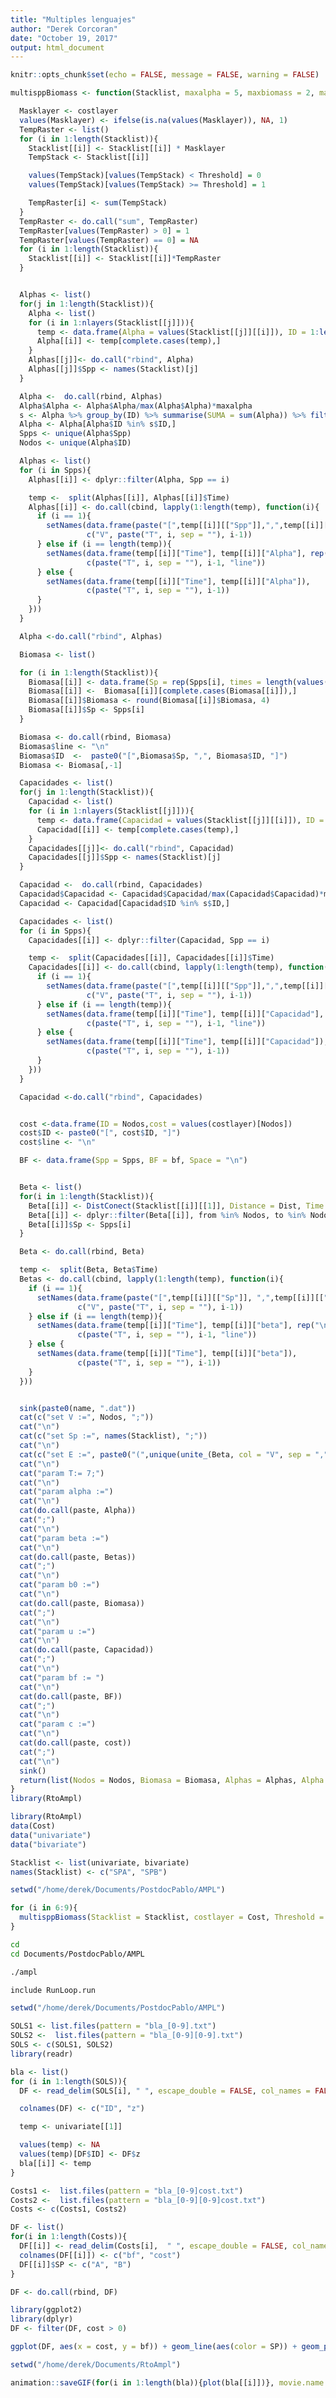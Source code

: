 ```yaml
---
title: "Multiples lenguajes"
author: "Derek Corcoran"
date: "October 19, 2017"
output: html_document
---
```


```r
knitr::opts_chunk$set(echo = FALSE, message = FALSE, warning = FALSE)
```

```r
multisppBiomass <- function(Stacklist, maxalpha = 5, maxbiomass = 2, maxcapacidad = 10, name = "Stack", Dist = 500000, Threshold, costlayer, bf = c(1,2)){

  Masklayer <- costlayer
  values(Masklayer) <- ifelse(is.na(values(Masklayer)), NA, 1)
  TempRaster <- list()
  for (i in 1:length(Stacklist)){
    Stacklist[[i]] <- Stacklist[[i]] * Masklayer
    TempStack <- Stacklist[[i]]

    values(TempStack)[values(TempStack) < Threshold] = 0
    values(TempStack)[values(TempStack) >= Threshold] = 1

    TempRaster[i] <- sum(TempStack)
  }
  TempRaster <- do.call("sum", TempRaster)
  TempRaster[values(TempRaster) > 0] = 1
  TempRaster[values(TempRaster) == 0] = NA
  for (i in 1:length(Stacklist)){
    Stacklist[[i]] <- Stacklist[[i]]*TempRaster
  }


  Alphas <- list()
  for(j in 1:length(Stacklist)){
    Alpha <- list()
    for (i in 1:nlayers(Stacklist[[j]])){
      temp <- data.frame(Alpha = values(Stacklist[[j]][[i]]), ID = 1:length(values(Stacklist[[j]][[i]])), Time = i-1)
      Alpha[[i]] <- temp[complete.cases(temp),]
    }
    Alphas[[j]]<- do.call("rbind", Alpha)
    Alphas[[j]]$Spp <- names(Stacklist)[j]
  }

  Alpha <-  do.call(rbind, Alphas)
  Alpha$Alpha <- Alpha$Alpha/max(Alpha$Alpha)*maxalpha
  s <- Alpha %>% group_by(ID) %>% summarise(SUMA = sum(Alpha)) %>% filter(SUMA > 0)
  Alpha <- Alpha[Alpha$ID %in% s$ID,]
  Spps <- unique(Alpha$Spp)
  Nodos <- unique(Alpha$ID)

  Alphas <- list()
  for (i in Spps){
    Alphas[[i]] <- dplyr::filter(Alpha, Spp == i)

    temp <-  split(Alphas[[i]], Alphas[[i]]$Time)
    Alphas[[i]] <- do.call(cbind, lapply(1:length(temp), function(i){
      if (i == 1){
        setNames(data.frame(paste("[",temp[[i]][["Spp"]],",",temp[[i]][["ID"]], ",*","]", sep = ""), temp[[i]]["Time"], temp[[i]]["Alpha"]),
                 c("V", paste("T", i, sep = ""), i-1))
      } else if (i == length(temp)){
        setNames(data.frame(temp[[i]]["Time"], temp[[i]]["Alpha"], rep("\n", NROW(temp[[i]]))),
                 c(paste("T", i, sep = ""), i-1, "line"))
      } else {
        setNames(data.frame(temp[[i]]["Time"], temp[[i]]["Alpha"]),
                 c(paste("T", i, sep = ""), i-1))
      }
    }))
  }

  Alpha <-do.call("rbind", Alphas)

  Biomasa <- list()

  for (i in 1:length(Stacklist)){
    Biomasa[[i]] <- data.frame(Sp = rep(Spps[i], times = length(values(Stacklist[[i]][[1]]))), ID = 1:length(values(Stacklist[[i]][[1]])), Biomasa = (values(Stacklist[[i]][[1]])/max(values(Stacklist[[i]][[1]]), na.rm = T))*maxbiomass)
    Biomasa[[i]] <-  Biomasa[[i]][complete.cases(Biomasa[[i]]),]
    Biomasa[[i]]$Biomasa <- round(Biomasa[[i]]$Biomasa, 4)
    Biomasa[[i]]$Sp <- Spps[i]
  }

  Biomasa <- do.call(rbind, Biomasa)
  Biomasa$line <- "\n"
  Biomasa$ID  <-  paste0("[",Biomasa$Sp, ",", Biomasa$ID, "]")
  Biomasa <- Biomasa[,-1]

  Capacidades <- list()
  for(j in 1:length(Stacklist)){
    Capacidad <- list()
    for (i in 1:nlayers(Stacklist[[j]])){
      temp <- data.frame(Capacidad = values(Stacklist[[j]][[i]]), ID = 1:length(values(Stacklist[[j]][[i]])), Time = i-1)
      Capacidad[[i]] <- temp[complete.cases(temp),]
    }
    Capacidades[[j]]<- do.call("rbind", Capacidad)
    Capacidades[[j]]$Spp <- names(Stacklist)[j]
  }

  Capacidad <-  do.call(rbind, Capacidades)
  Capacidad$Capacidad <- Capacidad$Capacidad/max(Capacidad$Capacidad)*maxcapacidad
  Capacidad <- Capacidad[Capacidad$ID %in% s$ID,]

  Capacidades <- list()
  for (i in Spps){
    Capacidades[[i]] <- dplyr::filter(Capacidad, Spp == i)

    temp <-  split(Capacidades[[i]], Capacidades[[i]]$Time)
    Capacidades[[i]] <- do.call(cbind, lapply(1:length(temp), function(i){
      if (i == 1){
        setNames(data.frame(paste("[",temp[[i]][["Spp"]],",",temp[[i]][["ID"]], ",*","]", sep = ""), temp[[i]]["Time"], temp[[i]]["Capacidad"]),
                 c("V", paste("T", i, sep = ""), i-1))
      } else if (i == length(temp)){
        setNames(data.frame(temp[[i]]["Time"], temp[[i]]["Capacidad"], rep("\n", NROW(temp[[i]]))),
                 c(paste("T", i, sep = ""), i-1, "line"))
      } else {
        setNames(data.frame(temp[[i]]["Time"], temp[[i]]["Capacidad"]),
                 c(paste("T", i, sep = ""), i-1))
      }
    }))
  }

  Capacidad <-do.call("rbind", Capacidades)


  cost <-data.frame(ID = Nodos,cost = values(costlayer)[Nodos])
  cost$ID <- paste0("[", cost$ID, "]")
  cost$line <- "\n"

  BF <- data.frame(Spp = Spps, BF = bf, Space = "\n")


  Beta <- list()
  for(i in 1:length(Stacklist)){
    Beta[[i]] <- DistConect(Stacklist[[i]][[1]], Distance = Dist, Time = nlayers(Stacklist[[i]]))
    Beta[[i]] <- dplyr::filter(Beta[[i]], from %in% Nodos, to %in% Nodos)
    Beta[[i]]$Sp <- Spps[i]
  }

  Beta <- do.call(rbind, Beta)

  temp <-  split(Beta, Beta$Time)
  Betas <- do.call(cbind, lapply(1:length(temp), function(i){
    if (i == 1){
      setNames(data.frame(paste("[",temp[[i]][["Sp"]], ",",temp[[i]][["from"]], ",", temp[[i]][["to"]], ",*","]", sep = ""), temp[[i]]["Time"], temp[[i]]["beta"]),
               c("V", paste("T", i, sep = ""), i-1))
    } else if (i == length(temp)){
      setNames(data.frame(temp[[i]]["Time"], temp[[i]]["beta"], rep("\n", NROW(temp[[i]]))),
               c(paste("T", i, sep = ""), i-1, "line"))
    } else {
      setNames(data.frame(temp[[i]]["Time"], temp[[i]]["beta"]),
               c(paste("T", i, sep = ""), i-1))
    }
  }))


  sink(paste0(name, ".dat"))
  cat(c("set V :=", Nodos, ";"))
  cat("\n")
  cat(c("set Sp :=", names(Stacklist), ";"))
  cat("\n")
  cat(c("set E :=", paste0("(",unique(unite_(Beta, col = "V", sep = ",", from = c("from", "to"))$V), ")"), ";"))
  cat("\n")
  cat("param T:= 7;")
  cat("\n")
  cat("param alpha :=")
  cat("\n")
  cat(do.call(paste, Alpha))
  cat(";")
  cat("\n")
  cat("param beta :=")
  cat("\n")
  cat(do.call(paste, Betas))
  cat(";")
  cat("\n")
  cat("param b0 :=")
  cat("\n")
  cat(do.call(paste, Biomasa))
  cat(";")
  cat("\n")
  cat("param u :=")
  cat("\n")
  cat(do.call(paste, Capacidad))
  cat(";")
  cat("\n")
  cat("param bf := ")
  cat("\n")
  cat(do.call(paste, BF))
  cat(";")
  cat("\n")
  cat("param c :=")
  cat("\n")
  cat(do.call(paste, cost))
  cat(";")
  cat("\n")
  sink()
  return(list(Nodos = Nodos, Biomasa = Biomasa, Alphas = Alphas, Alpha = Alpha))
}
library(RtoAmpl)
```

```r
library(RtoAmpl)
data(Cost)
data("univariate")
data("bivariate")

Stacklist <- list(univariate, bivariate)
names(Stacklist) <- c("SPA", "SPB")

setwd("/home/derek/Documents/PostdocPablo/AMPL")

for (i in 6:9){
  multisppBiomass(Stacklist = Stacklist, costlayer = Cost, Threshold = 0.2, name = paste0("bla","_", i), bf = c((2*i),i), maxalpha = 4)
}

```


```bash
cd
cd Documents/PostdocPablo/AMPL

./ampl

include RunLoop.run
```


```r
setwd("/home/derek/Documents/PostdocPablo/AMPL")

SOLS1 <- list.files(pattern = "bla_[0-9].txt")
SOLS2 <-  list.files(pattern = "bla_[0-9][0-9].txt")
SOLS <- c(SOLS1, SOLS2)
library(readr)

bla <- list()
for (i in 1:length(SOLS)){
  DF <- read_delim(SOLS[i], " ", escape_double = FALSE, col_names = FALSE,  trim_ws = TRUE)

  colnames(DF) <- c("ID", "z")

  temp <- univariate[[1]]

  values(temp) <- NA
  values(temp)[DF$ID] <- DF$z
  bla[[i]] <- temp
}

Costs1 <-  list.files(pattern = "bla_[0-9]cost.txt")
Costs2 <-  list.files(pattern = "bla_[0-9][0-9]cost.txt")
Costs <- c(Costs1, Costs2)

DF <- list()
for(i in 1:length(Costs)){
  DF[[i]] <- read_delim(Costs[i],  " ", escape_double = FALSE, col_names = FALSE, trim_ws = TRUE)
  colnames(DF[[i]]) <- c("bf", "cost")
  DF[[i]]$SP <- c("A", "B")
}

DF <- do.call(rbind, DF)
```

```r
library(ggplot2)
library(dplyr)
DF <- filter(DF, cost > 0)

ggplot(DF, aes(x = cost, y = bf)) + geom_line(aes(color = SP)) + geom_point(aes(color = SP)) + theme_classic()
```

```r
setwd("/home/derek/Documents/RtoAmpl")

animation::saveGIF(for(i in 1:length(bla)){plot(bla[[i]])}, movie.name = "Yupi.gif")

```


